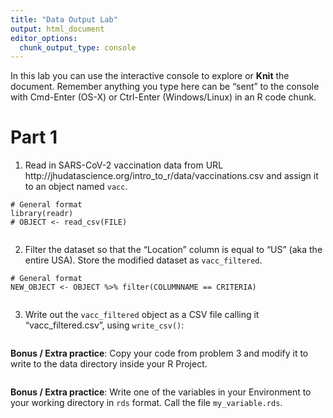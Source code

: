 ```yaml
---
title: "Data Output Lab"
output: html_document
editor_options: 
  chunk_output_type: console
---
```


In this lab you can use the interactive console to explore or **Knit** the document. 
Remember anything you type here can be "sent" to the console with Cmd-Enter (OS-X) or Ctrl-Enter (Windows/Linux) in an R code chunk.


# Part 1

1.  Read in SARS-CoV-2 vaccination data from URL 
http://jhudatascience.org/intro_to_r/data/vaccinations.csv
and assign it to an object named `vacc`. 

```
# General format
library(readr)
# OBJECT <- read_csv(FILE)
```

```r

```

2. Filter the dataset so that the "Location" column is equal to "US" (aka the entire USA). Store the modified dataset as `vacc_filtered`.

```
# General format
NEW_OBJECT <- OBJECT %>% filter(COLUMNNAME == CRITERIA)
```

```r

```

3. Write out the `vacc_filtered` object as a CSV file calling it "vacc_filtered.csv", using `write_csv()`:

```r

```


**Bonus / Extra practice**: Copy your code from problem 3 and modify it to write to the data directory inside your R Project.

```r

```

**Bonus / Extra practice**: Write one of the variables in your Environment to your working directory in `rds` format. Call the file `my_variable.rds`.

```r

```
